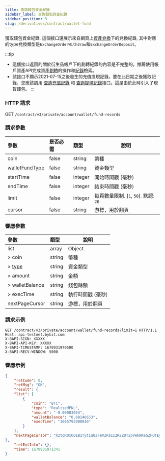 ```yaml
---
title: 查詢錢包資金紀錄
sidebar_label: 查詢錢包資金紀錄
sidebar_position: 3
slug: /derivatives/contract/wallet-fund
---
```


獲取錢包資金紀錄. 這個接口還展示來自網頁上<a href="https://www.bybit.com/user/assets/records/trade/exchange">資產兌換</a>下的兌換紀錄, 其中對應的type兌換類型是`ExchangeOrderWithdraw`和`ExchangeOrderDeposit`。

:::tip
* 這個接口返回的關於衍生品帳戶下的劃轉紀錄的內容是不完整的。推薦使用帳戶資產API完成資產[劃轉](../../account-asset/internal-transfer)的操作和[紀錄](../../account-asset/internal-transfer-list)檢索。
* 該接口不顯示2021-07-15之後發生的充值提現記錄。要在此日期之後獲取記錄，您應該調用 [查詢充值記錄](../../account-asset/deposit-record) 和 [查詢提現記錄](../../account-asset/withdraw-record)接口。這是由於此時引入了現貨錢包。
:::

### HTTP 請求
GET `/contract/v3/private/account/wallet/fund-records`

### 請求參數
| 參數 | 是否必需 | 類型 | 說明|
|:----- |:-------|:-----|------ |
|coin |false |string |幣種 |
|[walletFundType](../enum#walletfundtype) |false |string |資金類型 |
|startTime |false |integer |開始時間戳 (毫秒)|
|endTime |false |integer |結束時間戳 (毫秒)|
|limit |false |integer |每頁數量限制. [`1`, `50`]. 默認: `20`|
|cursor |false |string |游標，用於翻頁|

### 響應參數
| 參數 | 類型 | 說明|
|:----- |:-----|------ |
|list |array |Object |
|> coin |string |幣種 |
|> [type](../enum#walletfundtype) |string |資金類型 |
|> amount |string |金額 |
|> walletBalance |string |錢包餘額 |
|> execTime |string |執行時間戳 (毫秒) |
|nextPageCursor |string |游標，用於翻頁|

### 請求示例

```http
GET /contract/v3/private/account/wallet/fund-records?limit=1 HTTP/1.1
Host: api-testnet.bybit.com
X-BAPI-SIGN: XXXXX
X-BAPI-API-KEY: XXXXX
X-BAPI-TIMESTAMP: 1670931970500
X-BAPI-RECV-WINDOW: 5000
```

### 響應示例

```json
{
    "retCode": 0,
    "retMsg": "OK",
    "result": {
    "list": [
        {
            "coin": "BTC",
            "type": "RealisedPNL",
            "amount": "-0.00003034",
            "walletBalance": "0.68146653",
            "execTime": "1665792000030"
        }
    ],
    "nextPageCursor": "K2tqR0xUQ1B1Tyt1a0ZFeVZRa1I2R2ZOT2pVekNKeGZPOTEyWFNpeXd1ejRmRTFoUkhabnVKVlRBNnFtZGk0dlBhRThLdFNHTGxFdWJGQVFMdXBnZ29Bb3JmSDlkczZHV1p1V1JoZmc2dnlRc1VMZ1ZVYlRXeW51ZUVBT3QycjlYSml3alNZampKTHdrdDJzSzFWdnlWK0djRklqczB1M0JYN04wVXltV0ljPQ=="
},
    "retExtInfo": {},
    "time": 1670931971341
}
```